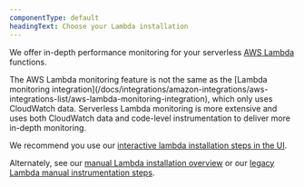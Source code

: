 ```yaml
---
componentType: default
headingText: Choose your Lambda installation
---
```


We offer in-depth performance monitoring for your serverless [AWS Lambda](https://aws.amazon.com/lambda/) functions. 


<Callout variant="tip">
The AWS Lambda monitoring feature is not the same as the [Lambda monitoring integration](/docs/integrations/amazon-integrations/aws-integrations-list/aws-lambda-monitoring-integration), which only uses CloudWatch data. Serverless Lambda monitoring is more extensive and uses both CloudWatch data and code-level instrumentation to deliver more in-depth monitoring.
</Callout>

We recommend you use our [interactive lambda installation steps in the UI](https://one.newrelic.com/marketplace?state=65b52603-2aba-a812-5142-3c2977c1ffcd). 

Alternately, see our [manual Lambda installation overview](/docs/serverless-function-monitoring/aws-lambda-monitoring/enable-lambda-monitoring/enable-aws-lambda-monitoring) or our [legacy Lambda manual instrumentation steps](https://docs.newrelic.com/docs/serverless-function-monitoring/aws-lambda-monitoring/enable-lambda-monitoring/enable-serverless-monitoring-aws-lambda-legacy#java).